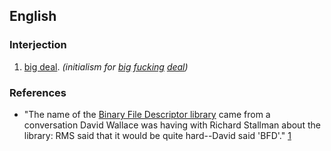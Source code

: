==English==

===Interjection===
{{en-interj}}

# {{label|en|idiomatic|humorous}} [[big deal]]. ''(initialism for [[big]] [[fucking]] [[deal]])''

===References===
* "The name of the [[w:Binary File Descriptor|Binary File Descriptor library]] came from a conversation David Wallace was having with Richard Stallman about the library: RMS said that it would be quite hard--David said 'BFD'." [http://www.gnu.org/software/binutils/manual/bfd-2.9.1/html_mono/bfd.html#SEC2]